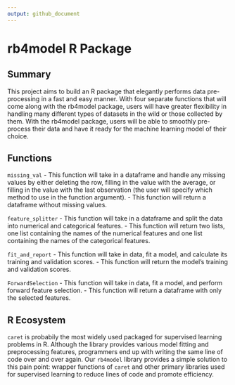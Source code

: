 ```yaml
---
output: github_document
---
```


<!-- README.md is generated from README.Rmd. Please edit that file -->

# rb4model R Package

## Summary

This project aims to build an R package that elegantly
performs data pre-processing in a fast and easy manner. With four
separate functions that will come along with the rb4model package, users
will have greater flexibility in handling many different types of
datasets in the wild or those collected by them. With the rb4model package,
users will be able to smoothly pre-process their data and have it ready
for the machine learning model of their choice.

## Functions

`missing_val`
- This function will take in a dataframe and handle any missing values by either deleting the row, filling in the value with the average, or filling in the value with the last observation (the user will specify which method to use in the function argument).
- This function will return a dataframe without missing values.

`feature_splitter`
- This function will take in a dataframe and split the data into numerical and categorical features.
- This function will return two lists, one list containing the names of the numerical features and one list containing the names of the categorical features.

`fit_and_report`
- This function will take in data, fit a model, and calculate its training and validation scores.
- This function will return the model's training and validation scores.

`ForwardSelection`
- This function will take in data, fit a model, and perform forward feature selection.
- This function will return a dataframe with only the selected features.

## R Ecosystem

`caret` is probabily the most widely used packaged for supervised learning problems in R. Although the library provides various model fitting and preprocessing features, programmers end up with writing the same line of code over and over again. Our `rb4model` library provides a simple solution to this pain point: wrapper functions of `caret` and other primary libraries used for supervised learning to reduce lines of code and promote efficiency.

